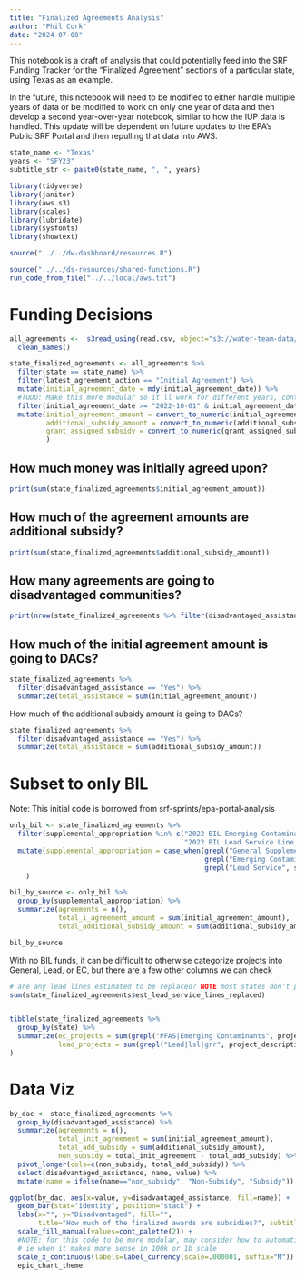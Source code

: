 ```yaml
---
title: "Finalized Agreements Analysis"
author: "Phil Cork"
date: "2024-07-08"
---
```


This notebook is a draft of analysis that could potentially feed into the SRF Funding Tracker for the "Finalized Agreement" sections of a particular state, using Texas as an example.

In the future, this notebook will need to be modified to either handle multiple years of data or be modified to work on only one year of data and then develop a second year-over-year notebook, similar to how the IUP data is handled. This update will be dependent on future updates to the EPA's Public SRF Portal and then repulling that data into AWS.

```r
state_name <- "Texas"
years <- "SFY23"
subtitle_str <- paste0(state_name, ", ", years)
```



```r
library(tidyverse)
library(janitor)
library(aws.s3)
library(scales)
library(lubridate)
library(sysfonts)
library(showtext)

source("../../dw-dashboard/resources.R")

source("../../ds-resources/shared-functions.R")
run_code_from_file("../../local/aws.txt")
```

# Funding Decisions

```r
all_agreements <-  s3read_using(read.csv, object="s3://water-team-data/raw_data/dwsrf_awards/epa-portal-agreements/epa-portal-sfy23.csv") %>%
  clean_names()
```

```r

state_finalized_agreements <- all_agreements %>%
  filter(state == state_name) %>%
  filter(latest_agreement_action == "Initial Agreement") %>%
  mutate(initial_agreement_date = mdy(initial_agreement_date)) %>%
  #TODO: Make this more modular so it'll work for different years, controlled at the top, once new years are added
  filter(initial_agreement_date >= "2022-10-01" & initial_agreement_date <= "2023-09-30") %>%
  mutate(initial_agreement_amount = convert_to_numeric(initial_agreement_amount),
         additional_subsidy_amount = convert_to_numeric(additional_subsidy_amount),
         grant_assigned_subsidy = convert_to_numeric(grant_assigned_subsidy)
         )

```


## How much money was initially agreed upon?
```r
print(sum(state_finalized_agreements$initial_agreement_amount))
```

## How much of the agreement amounts are additional subsidy?
```r
print(sum(state_finalized_agreements$additional_subsidy_amount))
```

## How many agreements are going to disadvantaged communities?
```r
print(nrow(state_finalized_agreements %>% filter(disadvantaged_assistance == "Yes")))
```

## How much of the initial agreement amount is going to DACs?
```r
state_finalized_agreements %>% 
  filter(disadvantaged_assistance == "Yes") %>% 
  summarize(total_assistance = sum(initial_agreement_amount))
```
How much of the additional subsidy amount is going to DACs?
```r
state_finalized_agreements %>% 
  filter(disadvantaged_assistance == "Yes") %>% 
  summarize(total_assistance = sum(additional_subsidy_amount))
```


# Subset to only BIL
Note: This initial code is borrowed from srf-sprints/epa-portal-analysis

```r
only_bil <- state_finalized_agreements %>%
  filter(supplemental_appropriation %in% c("2022 BIL Emerging Contaminants", "2022 BIL General Supplemental",
                                           "2022 BIL Lead Service Line Replacement" ,"2023 BIL General Supplemental")) %>%
  mutate(supplemental_appropriation = case_when(grepl("General Supplemental", supplemental_appropriation) ~ "General Supplemental",
                                                grepl("Emerging Contaminants", supplemental_appropriation) ~ "Emerging Contaminants",
                                                grepl("Lead Service", supplemental_appropriation) ~ "Lead Service Line Replacement")
    )

bil_by_source <- only_bil %>%
  group_by(supplemental_appropriation) %>%
  summarize(agreements = n(),
            total_i_agreement_amount = sum(initial_agreement_amount),
            total_additional_subsidy_amount = sum(additional_subsidy_amount))

bil_by_source
```

With no BIL funds, it can be difficult to otherwise categorize projects into General, Lead, or EC, but there are a few other columns we can check

```r

# are any lead lines estimated to be replaced? NOTE most states don't provide this, but worth a shot as the dataset continues to evolve
sum(state_finalized_agreements$est_lead_service_lines_replaced)


tibble(state_finalized_agreements %>%
  group_by(state) %>%
  summarize(ec_projects = sum(grepl("PFAS|Emerging Contaminants", project_description, ignore.case=TRUE)),
            lead_projects = sum(grepl("Lead|lsl|grr", project_description, ignore.case=TRUE)))
)


```

# Data Viz

```r

by_dac <- state_finalized_agreements %>%
  group_by(disadvantaged_assistance) %>%
  summarize(agreements = n(),
            total_init_agreement = sum(initial_agreement_amount),
            total_add_subsidy = sum(additional_subsidy_amount),
            non_subsidy = total_init_agreement - total_add_subsidy) %>%
  pivot_longer(cols=c(non_subsidy, total_add_subsidy)) %>%
  select(disadvantaged_assistance, name, value) %>%
  mutate(name = ifelse(name=="non_subsidy", "Non-Subsidy", "Subsidy"))

ggplot(by_dac, aes(x=value, y=disadvantaged_assistance, fill=name)) + 
  geom_bar(stat="identity", position="stack") + 
  labs(x="", y="Disadvantaged", fill="",
       title="How much of the finalized awards are subsidies?", subtitle = subtitle_str) + 
  scale_fill_manual(values=cont_palette(2)) +  
  #NOTE: for this code to be more modular, may consider how to automatically handle scaling and adding a suffix to numbers
  # ie when it makes more sense in 100k or 1b scale
  scale_x_continuous(labels=label_currency(scale=.000001, suffix="M")) + 
  epic_chart_theme

```


